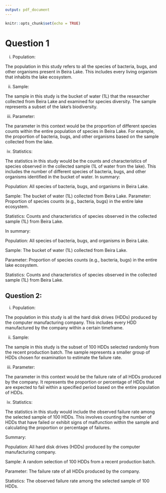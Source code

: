 ```yaml
---
output: pdf_document
---
```


```r
knitr::opts_chunk$set(echo = TRUE)
```

# Question 1

i. Population:

The population in this study refers to all the species of bacteria, bugs, and other organisms present in Beira Lake. This includes every living organism that inhabits the lake ecosystem.


ii. Sample:

The sample in this study is the bucket of water (1L) that the researcher collected from Beira Lake and examined for species diversity. The sample represents a subset of the lake's biodiversity.


iii. Parameter:

The parameter in this context would be the proportion of different species counts within the entire population of species in Beira Lake. For example, the proportion of bacteria, bugs, and other organisms based on the sample collected from the lake.

iv. Statistics:

The statistics in this study would be the counts and characteristics of species observed in the collected sample (1L of water from the lake). This includes the number of different species of bacteria, bugs, and other organisms identified in the bucket of water.
In summary:

Population: All species of bacteria, bugs, and organisms in Beira Lake.

Sample: The bucket of water (1L) collected from Beira Lake.
Parameter: Proportion of species counts (e.g., bacteria, bugs) in the entire lake ecosystem.

Statistics: Counts and characteristics of species observed in the collected sample (1L) from Beira Lake.


In summary:

Population: All species of bacteria, bugs, and organisms in Beira Lake.

Sample: The bucket of water (1L) collected from Beira Lake.

Parameter: Proportion of species counts (e.g., bacteria, bugs) in the entire lake ecosystem.

Statistics: Counts and characteristics of species observed in the collected sample (1L) from Beira Lake.

## Question 2:

i. Population:

The population in this study is all the hard disk drives (HDDs) produced by the computer manufacturing company. This includes every HDD manufactured by the company within a certain timeframe.

ii. Sample:

The sample in this study is the subset of 100 HDDs selected randomly from the recent production batch. The sample represents a smaller group of HDDs chosen for examination to estimate the failure rate.

iii. Parameter:

The parameter in this context would be the failure rate of all HDDs produced by the company. It represents the proportion or percentage of HDDs that are expected to fail within a specified period based on the entire population of HDDs.

iv. Statistics:

The statistics in this study would include the observed failure rate among the selected sample of 100 HDDs. This involves counting the number of HDDs that have failed or exhibit signs of malfunction within the sample and calculating the proportion or percentage of failures.

Summary:

Population: All hard disk drives (HDDs) produced by the computer manufacturing company.

Sample: A random selection of 100 HDDs from a recent production batch.

Parameter: The failure rate of all HDDs produced by the company.

Statistics: The observed failure rate among the selected sample of 100 HDDs.
